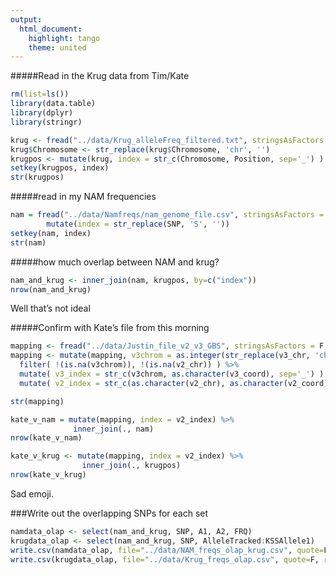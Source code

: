 ```yaml
---
output: 
  html_document: 
    highlight: tango
    theme: united
---
```


#####Read in the Krug data from Tim/Kate
```r
rm(list=ls())
library(data.table)
library(dplyr)
library(stringr)
```

```r
krug <- fread("../data/Krug_alleleFreq_filtered.txt", stringsAsFactors = F)
krug$Chromosome <- str_replace(krug$Chromosome, 'chr', '')
krugpos <- mutate(krug, index = str_c(Chromosome, Position, sep='_') )
setkey(krugpos, index)
str(krugpos)
```

#####read in my NAM frequencies
```r
nam = fread("../data/Namfreqs/nam_genome_file.csv", stringsAsFactors = F) %>% 
        mutate(index = str_replace(SNP, 'S', ''))
setkey(nam, index)
str(nam)
```              

#####how much overlap between NAM and krug?
```r
nam_and_krug <- inner_join(nam, krugpos, by=c("index"))
nrow(nam_and_krug)
```

Well that's not ideal

#####Confirm with Kate's file from this morning
```r
mapping <- fread("../data/Justin_file_v2_v3_GBS", stringsAsFactors = F, na.strings = c("NA", "chrNA"))
mapping <- mutate(mapping, v3chrom = as.integer(str_replace(v3_chr, 'chr', ''))) %>%
  filter( !(is.na(v3chrom)), !(is.na(v2_chr)) ) %>%
  mutate( v3_index = str_c(v3chrom, as.character(v3_coord), sep='_') ) %>%
  mutate( v2_index = str_c(as.character(v2_chr), as.character(v2_coord), sep='_') )

str(mapping)

kate_v_nam = mutate(mapping, index = v2_index) %>%
              inner_join(., nam)
nrow(kate_v_nam)

kate_v_krug <- mutate(mapping, index = v2_index) %>%
                inner_join(., krugpos)          
nrow(kate_v_krug)                        
```

Sad emoji.

###Write out the overlapping SNPs for each set
```r
namdata_olap <- select(nam_and_krug, SNP, A1, A2, FRQ)
krugdata_olap <- select(nam_and_krug, SNP, AlleleTracked:KSSAllele1)
write.csv(namdata_olap, file="../data/NAM_freqs_olap_krug.csv", quote=F, row.names = F)
write.csv(krugdata_olap, file="../data/Krug_freqs_olap.csv", quote=F, row.names=F)
```
